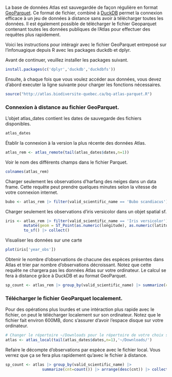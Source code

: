 La base de données Atlas est sauvegardée de façon régulière en format [GeoParquet](https://geoparquet.org/). Ce format de fichier, combiné à [DuckDB](https://duckdb.org/) permet la connexion efficace à un jeu de données à distance sans avoir à télécharger toutes les données. Il est également possible de télécharger le fichier Geoparquet contenant toutes les données publiques de l'Atlas pour effectuer des requêtes plus rapidement.  

Voici les instructions pour intéragir avec le fichier GeoParquet entreposé sur l'infonuagique depuis R avec les packages duckdb et dplyr. 

Avant de continuer, veuillez installer les packages suivant. 
```r
install.packages(c('dplyr','duckdb','duckdbfs'))
```

Ensuite, à chaque fois que vous voulez accéder aux données, vous devez d'abord executer la ligne suivante pour charger les fonctions nécessaires. 
```r
source("http://atlas.biodiversite-quebec.ca/bq-atlas-parquet.R")
```

### Connexion à distance au fichier GeoParquet. 

L'objet atlas_dates contient les dates de sauvegarde des fichiers disponibles. 

```r
atlas_dates
```

Établir la connexion à la version la plus récente des données Atlas. 
```r
atlas_rem <- atlas_remote(tail(atlas_dates$dates,n=1))
```

Voir le nom des différents champs dans le fichier Parquet.
```r
colnames(atlas_rem)
```

Charger seulement les observations d'harfang des neiges dans un data frame. Cette requête peut prendre quelques minutes selon la vitesse de votre connexion internet. 
```r
bubo <- atlas_rem |> filter(valid_scientific_name == 'Bubo scandiacus') |> collect()
```

Charger seulement les observations d'iris versicolor dans un objet spatial sf. 
```r
iris <- atlas_rem |> filter(valid_scientific_name == 'Iris versicolor') |> 
        mutate(geom = ST_Point(as.numeric(longitude), as.numeric(latitude))) |> 
        to_sf() |> collect()
```

Visualiser les données sur une carte
```r
plot(iris['year_obs'])
```


Obtenir le nombre d'observations de chacune des espèces présentes dans Atlas et trier par nombre d'observations décroissant. Notez que cette requête ne chargera pas les données Atlas sur votre ordinateur. Le calcul se fera à distance grâce à DuckDB et au format GeoParquet. 
```r
sp_count <- atlas_rem |> group_by(valid_scientific_name) |> summarize(cnt=count()) |> arrange(desc(cnt)) |> collect()
```

### Télécharger le fichier GeoParquet localement.

Pour des opérations plus lourdes et une intéraction plus rapide avec le fichier, on peut le télécharger localement sur son ordinateur. Notez que le fichier fait environ 600MB, donc s'assurer d'avoir l'espace disque sur votre ordinateur. 
```r
# Changer le répertoire ~/Downloads pour le répertoire de votre choix sur votre ordinateur
atlas <- atlas_local(tail(atlas_dates$dates,n=1),'~/Downloads/')
```

Refaire le décompte d'observations par espèce avec le fichier local. Vous verrez que ça se fera plus rapidement qu'avec le fichier à distance. 
```r
sp_count <- atlas |> group_by(valid_scientific_name) |> 
                summarize(cnt=count()) |> arrange(desc(cnt)) |> collect()
```

